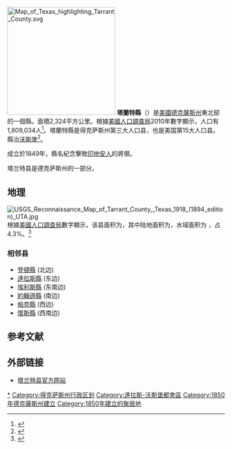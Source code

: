 {{expand|time=2015-08-21T06:10:44+00:00}}
{{noteTA
|T=zh-hans:塔兰特县;zh-hk:塔蘭特縣;zh-tw:塔蘭特郡;
}}
[[File:Map_of_Texas_highlighting_Tarrant_County.svg|250px]]
'''塔蘭特縣'''（{{lang-en|Tarrant County}}）是[[美國|美國]][[德克薩斯州|德克薩斯州]]東北部的一個縣。面積2,324平方公里。根據[[美國人口調查局|美國人口調查局]]2010年數字顯示，人口有1,809,034人<ref name="QF">{{cite web|title=State & County QuickFacts|url=http://quickfacts.census.gov/qfd/states/48/48439.html|publisher=United States Census Bureau|accessdate=2013-12-26|archive-url=https://www.webcitation.org/60Kt8I7BM?url=http://quickfacts.census.gov/qfd/states/48/48439.html|archive-date=2011-07-21|dead-url=yes}}</ref>。塔蘭特縣是得克萨斯州第三大人口县，也是美国第15大人口县。縣治[[沃斯堡|沃斯堡]]<ref name="GR6">{{cite web|url=http://www.naco.org/Counties/Pages/FindACounty.aspx|accessdate=2011-06-07|title=Find a County|publisher=National Association of Counties|archive-date=2012-07-12|archive-url=https://www.webcitation.org/6962cjXgL?url=http://www.naco.org/Counties/Pages/FindACounty.aspx|dead-url=no}}</ref>。

成立於1849年，縣名紀念擊敗[[印地安人|印地安人]]的將領{{link-en|愛德華·H·塔蘭特|Edward H. Tarrant}}。

塔兰特县是德克萨斯州{{link-en|达拉斯-沃斯堡-阿灵顿大都会区|Dallas–Fort Worth metroplex}}的一部分。

==地理==
[[File:USGS_Reconnaissance_Map_of_Tarrant_County,_Texas_1918_(1894_edition)_UTA.jpg|thumb]]
根據[[美國人口調查局|美國人口調查局]]數字顯示，该县面积为{{convert|902|sqmi}}，其中陆地面积为{{convert|864|sqmi}}，水域面积为{{convert|39|sqmi}} ，占4.3%。<ref name="GR1">{{cite web|url=http://www2.census.gov/geo/docs/maps-data/data/gazetteer/counties_list_48.txt|publisher=United States Census Bureau|accessdate=2015-05-11|date=2012-08-22|title=2010 Census Gazetteer Files|archive-date=2016-03-09|archive-url=https://web.archive.org/web/20160309153527/http://www2.census.gov/geo/docs/maps-data/data/gazetteer/counties_list_48.txt|dead-url=no}}</ref>

===相邻县===
* [[登頓縣_(德克薩斯州)|登頓縣]] (北边)
* [[達拉斯縣_(德克薩斯州)|達拉斯縣]] (东边)
* [[埃利斯縣_(德克薩斯州)|埃利斯縣]] (东南边)
* [[約翰遜縣_(德克薩斯州)|約翰遜縣]] (南边)
* [[帕克縣_(德克薩斯州)|帕克縣]] (西边)
* [[懷斯縣_(德克薩斯州)|懷斯縣]] (西南边)

== 参考文献 ==
{{Reflist|30em}}

== 外部链接 ==
* [http://access.tarrantcounty.com 塔兰特县官方网站] {{Wayback|url=http://access.tarrantcounty.com/ |date=20160723123426 }}
{{Texas}}
{{Authority control}}
{{DEFAULTSORT:Tarrant County}}
[[Category:塔蘭特郡|*]]
[[Category:得克萨斯州行政区划|Category:得克萨斯州行政区划]]
[[Category:達拉斯-沃斯堡都會區|Category:達拉斯-沃斯堡都會區]]
[[Category:1850年德克薩斯州建立|Category:1850年德克薩斯州建立]]
[[Category:1850年建立的聚居地|Category:1850年建立的聚居地]]